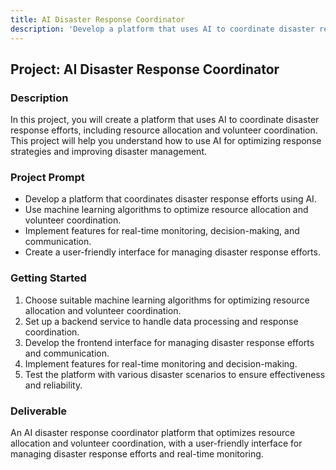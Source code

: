 ```yaml
---
title: AI Disaster Response Coordinator
description: 'Develop a platform that uses AI to coordinate disaster response efforts, including resource allocation and volunteer coordination.'
---
```


## Project: AI Disaster Response Coordinator

### Description
In this project, you will create a platform that uses AI to coordinate disaster response efforts, including resource allocation and volunteer coordination. This project will help you understand how to use AI for optimizing response strategies and improving disaster management.

### Project Prompt
- Develop a platform that coordinates disaster response efforts using AI.
- Use machine learning algorithms to optimize resource allocation and volunteer coordination.
- Implement features for real-time monitoring, decision-making, and communication.
- Create a user-friendly interface for managing disaster response efforts.

### Getting Started
1. Choose suitable machine learning algorithms for optimizing resource allocation and volunteer coordination.
2. Set up a backend service to handle data processing and response coordination.
3. Develop the frontend interface for managing disaster response efforts and communication.
4. Implement features for real-time monitoring and decision-making.
5. Test the platform with various disaster scenarios to ensure effectiveness and reliability.

### Deliverable
An AI disaster response coordinator platform that optimizes resource allocation and volunteer coordination, with a user-friendly interface for managing disaster response efforts and real-time monitoring.
